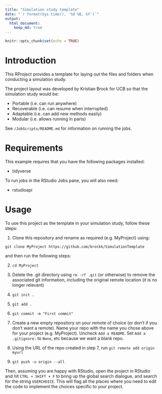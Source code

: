 ---
title: "Simulation study template"
date: "`r format(Sys.time(), '%d %B, %Y')`"
output: 
  html_document:
    keep_md: true
---

```{r setup, include=FALSE}
knitr::opts_chunk$set(echo = TRUE)
```

# Introduction
This RProject provides a template for laying out the files and folders when conducting a simulation study.

The project layout was developed by Kristian Brock for UCB so that the simulation study would be:

* Portable (i.e. can run anywhere)
* Recoverable (i.e. can resume when interrupted)
* Adaptable (i.e. can add new methods easily)
* Modular (i.e. allows running in parts)

See `/JobScripts/README.md` for information on running the jobs.

# Requirements
This example requires that you have the following packages installed:

* tidyverse

To run jobs in the RStudio Jobs pane, you will also need:

* rstudioapi

# Usage
To use this project as the template in your simulation study, follow these steps:

1. Clone this repository and rename as required (e.g. MyProject) using:

`git clone MyProject https://github.com/brockk/SimulationTemplate`

and then run the following steps:

2. `cd MyProject`

3. Delete the .git directory using `rm -rf .git` (or otherwise) to remove the associated git information, including the original remote location (it is no longer relevant)

4. `git init .`

5. `git add .`

6. `git commit -m "First commit"`

7. Create a new empty repository on your remote of choice (or don't if you don't want a remote). Name your repo with the name you chose above for your project (e.g. MyProject). Uncheck `Add a README`. Set `Add a .gitignore:` to `None`, etc because we want a blank repo.

8. Using the URL of the repo created in step 7, run `git remote add origin myurl`

9. `git push -u origin --all`

Then, assuming you are happy with RStudio, open the project in RStudio and hit `CTRL + SHIFT + F` to bring up the global search dialogue, and search for the string `USERCHOICE`.
This will flag all the places where you need to edit the code to implement the choices specific to your project.
